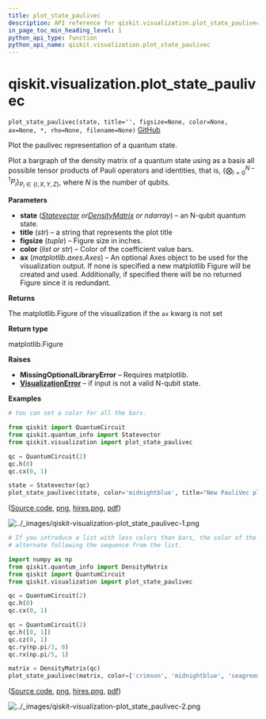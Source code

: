 ```yaml
---
title: plot_state_paulivec
description: API reference for qiskit.visualization.plot_state_paulivec
in_page_toc_min_heading_level: 1
python_api_type: function
python_api_name: qiskit.visualization.plot_state_paulivec
---
```


# qiskit.visualization.plot\_state\_paulivec

<span id="qiskit.visualization.plot_state_paulivec" />

`plot_state_paulivec(state, title='', figsize=None, color=None, ax=None, *, rho=None, filename=None)` [GitHub](https://github.com/qiskit/qiskit/tree/stable/0.23/qiskit/visualization/state_visualization.py "view source code")

Plot the paulivec representation of a quantum state.

Plot a bargraph of the density matrix of a quantum state using as a basis all possible tensor products of Pauli operators and identities, that is, $\{\bigotimes_{i=0}^{N-1}P_i\}_{P_i\in \{I,X,Y,Z\}}$, where $N$ is the number of qubits.

**Parameters**

*   **state** ([*Statevector*](qiskit.quantum_info.Statevector "qiskit.quantum_info.Statevector")  *or*[*DensityMatrix*](qiskit.quantum_info.DensityMatrix "qiskit.quantum_info.DensityMatrix") *or ndarray*) – an N-qubit quantum state.
*   **title** (*str*) – a string that represents the plot title
*   **figsize** (*tuple*) – Figure size in inches.
*   **color** (*list or str*) – Color of the coefficient value bars.
*   **ax** (*matplotlib.axes.Axes*) – An optional Axes object to be used for the visualization output. If none is specified a new matplotlib Figure will be created and used. Additionally, if specified there will be no returned Figure since it is redundant.

**Returns**

The matplotlib.Figure of the visualization if the `ax` kwarg is not set

**Return type**

matplotlib.Figure

**Raises**

*   **MissingOptionalLibraryError** – Requires matplotlib.
*   [**VisualizationError**](qiskit.visualization.VisualizationError "qiskit.visualization.VisualizationError") – if input is not a valid N-qubit state.

**Examples**

```python
# You can set a color for all the bars.

from qiskit import QuantumCircuit
from qiskit.quantum_info import Statevector
from qiskit.visualization import plot_state_paulivec

qc = QuantumCircuit(2)
qc.h(0)
qc.cx(0, 1)

state = Statevector(qc)
plot_state_paulivec(state, color='midnightblue', title="New PauliVec plot")
```

([Source code](qiskit-visualization-plot_state_paulivec-1.py), [png](qiskit-visualization-plot_state_paulivec-1.png), [hires.png](qiskit-visualization-plot_state_paulivec-1.hires.png), [pdf](qiskit-visualization-plot_state_paulivec-1.pdf))

![../\_images/qiskit-visualization-plot\_state\_paulivec-1.png](/images/api/qiskit/0.40/qiskit-visualization-plot_state_paulivec-1.png)

```python
# If you introduce a list with less colors than bars, the color of the bars will
# alternate following the sequence from the list.

import numpy as np
from qiskit.quantum_info import DensityMatrix
from qiskit import QuantumCircuit
from qiskit.visualization import plot_state_paulivec

qc = QuantumCircuit(2)
qc.h(0)
qc.cx(0, 1)

qc = QuantumCircuit(2)
qc.h([0, 1])
qc.cz(0, 1)
qc.ry(np.pi/3, 0)
qc.rx(np.pi/5, 1)

matrix = DensityMatrix(qc)
plot_state_paulivec(matrix, color=['crimson', 'midnightblue', 'seagreen'])
```

([Source code](qiskit-visualization-plot_state_paulivec-2.py), [png](qiskit-visualization-plot_state_paulivec-2.png), [hires.png](qiskit-visualization-plot_state_paulivec-2.hires.png), [pdf](qiskit-visualization-plot_state_paulivec-2.pdf))

![../\_images/qiskit-visualization-plot\_state\_paulivec-2.png](/images/api/qiskit/0.40/qiskit-visualization-plot_state_paulivec-2.png)

